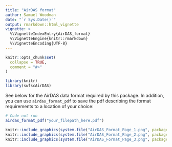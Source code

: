 ```yaml
---
title: "AirDAS format"
author: Samuel Woodman
date: "`r Sys.Date()`"
output: rmarkdown::html_vignette
vignette: >
  %\VignetteIndexEntry{AirDAS_format}
  %\VignetteEngine{knitr::rmarkdown}
  %\VignetteEncoding{UTF-8}
---
```


```r
knitr::opts_chunk$set(
  collapse = TRUE,
  comment = "#>"
)
```

```r
library(knitr)
library(swfscAirDAS)
```


See below for the AirDAS data format required by this package. In addition, you can use `airdas_format_pdf` to save the pdf describing the format requirements to a location of your choice:
```r
# Code not run
airdas_format_pdf("your_filepath_here.pdf")
```

```r
knitr::include_graphics(system.file("AirDAS_Format_Page_1.png", package = "swfscAirDAS"), dpi = 500)
knitr::include_graphics(system.file("AirDAS_Format_Page_2.png", package = "swfscAirDAS"), dpi = 500)
knitr::include_graphics(system.file("AirDAS_Format_Page_3.png", package = "swfscAirDAS"), dpi = 500)
```
